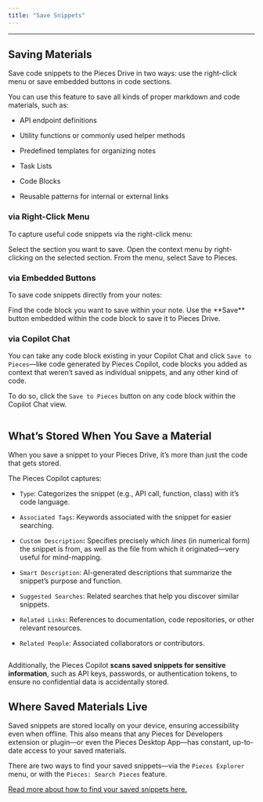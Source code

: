 ```yaml
---
title: "Save Snippets"
---
```


***

## Saving Materials

Save code snippets to the Pieces Drive in two ways: use the right-click menu or save embedded buttons in code sections.

You can use this feature to save all kinds of proper markdown and code materials, such as:

* API endpoint definitions

* Utility functions or commonly used helper methods

* Predefined templates for organizing notes

* Task Lists

* Code Blocks

* Reusable patterns for internal or external links

### via Right-Click Menu

To capture useful code snippets via the right-click menu:

<Steps>
  <Step title="Highlight the Section">
    Select the section you want to save.
  </Step>

  <Step title="Right-click on the Highlighted Section">
    Open the context menu by right-clicking on the selected section.
  </Step>

  <Step title="Choose Save to Pieces">
    From the menu, select Save to Pieces.
  </Step>
</Steps>

<Image src="https://storage.googleapis.com/hashnode_product_documentation_assets/obsidian_plugin_assets/using_snippets/saving_snippets/save_to_pieces_rightclick_OBS.png" alt="" align="center" fullwidth="true" />

### via Embedded Buttons

To save code snippets directly from your notes:

<Steps>
  <Step title="Locate the Code Block">
    Find the code block you want to save within your note.
  </Step>

  <Step title="Click the Save Button">
    Use the **Save** button embedded within the code block to save it to Pieces Drive.
  </Step>
</Steps>

<Image src="https://storage.googleapis.com/hashnode_product_documentation_assets/obsidian_plugin_assets/using_snippets/saving_snippets/snippet_save_to_pieces.png" alt="" align="center" fullwidth="true" />

### via Copilot Chat

You can take any code block existing in your Copilot Chat and click `Save to Pieces`—like code generated by Pieces Copilot, code blocks you added as context that weren’t saved as individual snippets, and any other kind of code.

To do so, click the `Save to Pieces` button on any code block within the Copilot Chat view.

<Image src="https://storage.googleapis.com/hashnode_product_documentation_assets/obsidian_plugin_assets/using_snippets/saving_snippets/save_to_pieces_copilot_chat_OBS.png" alt="" align="center" fullwidth="true" />

## What’s Stored When You Save a Material

When you save a snippet to your Pieces Drive, it’s more than just the code that gets stored.

The Pieces Copilot captures:

* `Type`: Categorizes the snippet (e.g., API call, function, class) with it’s code language.

* `Associated Tags`: Keywords associated with the snippet for easier searching.

* `Custom Description`**:** Specifies precisely which *lines* (in numerical form) the snippet is from, as well as the file from which it originated—very useful for mind-mapping.

* `Smart Description`: AI-generated descriptions that summarize the snippet’s purpose and function.

* `Suggested Searches`: Related searches that help you discover similar snippets.

* `Related Links`: References to documentation, code repositories, or other relevant resources.

* `Related People`: Associated collaborators or contributors.

<Image src="https://storage.googleapis.com/hashnode_product_documentation_assets/obsidian_plugin_assets/using_snippets/saving_snippets/saved_snippet_whats_stored_OBS.png" alt="" align="center" fullwidth="true" />

Additionally, the Pieces Copilot **scans saved snippets for sensitive information**, such as API keys, passwords, or authentication tokens, to ensure no confidential data is accidentally stored.

## Where Saved Materials Live

Saved snippets are stored locally on your device, ensuring accessibility even when offline. This also means that any Pieces for Developers extension or plugin—or even the Pieces Desktop App—has constant, up-to-date access to your saved materials.

There are two ways to find your saved snippets—via the `Pieces Explorer` menu, or with the `Pieces: Search Pieces` feature.

[Read more about how to find your saved snippets here.](https://docs.pieces.app/products/obsidian/drive/search-reuse#finding-saved-snippets)
